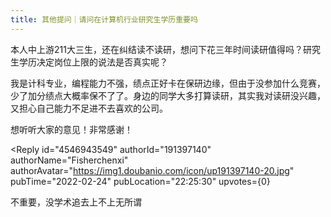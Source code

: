 ```yaml
---
title: 其他提问｜请问在计算机行业研究生学历重要吗
---
```



<Forum groupName="今天你写bug了么?" groupUrl="https://www.douban.com/group/a_bug/" archivedAt="2025-05-16T16:44:43.322Z">
  <Post
    id="260087833"
    title="其他提问｜请问在计算机行业研究生学历重要吗"
    url="https://www.douban.com/group/topic/260087833/?_spm_id=MjA3NTI2NDA3"
    pubTime="2022-03-17"
    highlightUserId="191397140"
  >
本人中上游211大三生，还在纠结读不读研，想问下花三年时间读研值得吗？研究生学历决定岗位上限的说法是否真实呢？

我是计科专业，编程能力不强，绩点正好卡在保研边缘，但由于没参加什么竞赛，少了加分绩点大概率保不了了。身边的同学大多打算读研，其实我对读研没兴趣，又担心自己能力不足进不去喜欢的公司。

想听听大家的意见！非常感谢！

<Reply
  id="4546943549"
  authorId="191397140"
  authorName="Fisherchenxi"
  authorAvatar="https://img1.doubanio.com/icon/up191397140-20.jpg"
  pubTime="2022-02-24"
  pubLocation="22:25:30"
  upvotes={0}
>
不重要，没学术追去上不上无所谓
</Reply>
  </Post>
</Forum>
